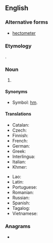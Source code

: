 {{also|hectomètre|hectòmetre|hecto-metre}}
==English==

===Alternative forms===
* [[hectometer]] {{qual|US}}

===Etymology===
{{prefix|en|hecto|metre}}.

===Noun===
{{en-noun}}

# {{SI-unit|en|hecto|metre|length}}

====Synonyms====
* Symbol: [[hm]].

====Translations====
{{trans-top|the length of 100 metres}}
* Catalan: {{t|ca|hectòmetre|m}}
* Czech: {{t+|cs|hektometr|m}}
* Finnish: {{t+|fi|hehtometri}}
* French: {{t+|fr|hectomètre|m}}
* German: {{t+|de|Hektometer|m}}
* Greek: {{t|el|εκατόμετρο|n|sc=Grek}}
* Interlingua: {{t|ia|hectometro}}
* Italian: {{t+|it|ettometro}}
* Khmer: {{t|km|ហិកតូម៉ែត្រ|tr=hektoo-maet|sc=Khmr}}
{{trans-mid}}
* Lao: {{t+|lo|ເຮັກໂຕແມັດ}}
* Latin: {{t|la|hecatometrus}}
* Portuguese: {{t+|pt|hectômetro|m}}
* Romanian: {{t+|ro|hectometru}}
* Russian: {{t+|ru|гектоме́тр}}
* Spanish: {{t|es|hectómetro|m}}
* Tagalog: {{t|tl|danpanukat}}
* Vietnamese: {{t|vi|hectomet}}
{{trans-bottom}}

===Anagrams===
* {{anagrams|en|a=ceeehmortt|hectometer}}